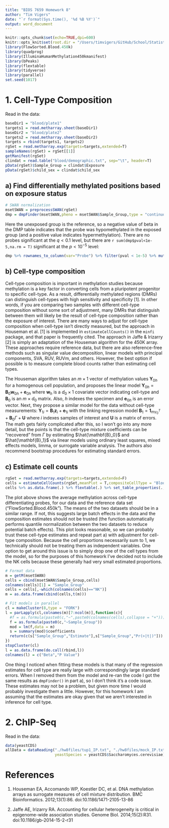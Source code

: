 ```yaml
---
title: "BIOS 7659 Homework 8"
author: "Tim Vigers"
date: "`r format(Sys.time(), '%d %B %Y')`"
output: word_document
---
```


```r
knitr::opts_chunk$set(echo=TRUE,dpi=600)
knitr::opts_knit$set(root.dir = "/Users/timvigers/GitHub/School/Statistical Genomics/hw8")
library(FlowSorted.Blood.450k)
library(quadprog)
library(IlluminaHumanMethylation450kmanifest)
library(bPeaks)
library(flextable)
library(tidyverse)
library(parallel)
set.seed(1017)
```

# 1. Cell-Type Composition

Read in the data:

```r
baseDir1 = "blood/plate1"
targets1 = read.metharray.sheet(baseDir1)
baseDir2 = "blood/plate2"
targets2 = read.metharray.sheet(baseDir2)
targets = rbind(targets1, targets2)
rgSet = read.metharray.exp(targets=targets,extended=T)
sampleNames(rgSet) = rgSet[[1]]
getManifest(rgSet)
clindat = read.table("blood/demographic.txt", sep="\t", header=T)
pData(rgSet)$Sample_Group = clindat$Exposure
pData(rgSet)$child_sex = clindat$child_sex
```

## a) Find differentially methylated positions based on exposure status

```r
# SWAN normalization
msetSWAN = preprocessSWAN(rgSet)
dmp = dmpFinder(msetSWAN,pheno = msetSWAN$Sample_Group,type = "continuous")
```

Here the unexposed group is the reference, so a negative value of beta in the DMP table indicates that the probe was hypomethylated in the exposed group (and a positive value indicates hypermethylation). There are no probes significant at the $q<0.1$ level, but there are `r sum(dmp$pval<1e-5,na.rm = T)` significant at the $p<10^{-5}$ level:

```r
dmp %>% rownames_to_column(var="Probe") %>% filter(pval < 1e-5) %>% mutate(Direction = ifelse(sign(beta)==-1,"Hypomethylated","Hypermethylated")) %>% select(Probe,beta,Direction,pval) %>% rename("Beta"=beta,"P Value"=pval) %>% flextable(.) %>% footnote(.,i=1,j=3,value = as_paragraph("With respect to exposure"),ref_symbols = "*",part = "header") %>% set_table_properties(.,layout = "autofit",width = 0.75)
```

## b) Cell-type composition

Cell-type composition is important in methylation studies because methylation is a key factor in converting cells from a pluripotent progenitor to specific cell-type. As a result, differentially methylated regions (DMRs) can distinguish cell-types with high sensitivity and specificity [1]. In other words, if you are comparing two samples with different cell-type composition without some sort of adjustment, many DMRs that distinguish between them will likely be the result of cell-type composition rather than the exposure of interest. There are many ways to adjust for cell-type composition when cell-type isn't directly measured, but the approach in Houseman et al. [1] is implemented in `estimateCellCounts()` in the `minfi` package, and that paper is frequently cited. The approach in Jaffe & Irizarry [2] is simply an adaptation of the Houseman algorithm for the 450K array. These approaches require reference data, but there are also reference-free methods such as singular value decomposition, linear models with principal components, SVA, RUV, RUVm, and others. However, the best option if possible is to measure complete blood counts rather than estimating cell types. 

The Houseman algorithm takes an $m\times 1$ vector of methylation values $\mathbf{Y}_{0h}$ for a homogenous cell population, and proposes the linear model $\mathbf{Y}_{0h}=\mathbf{B}_0\mathbf{w}_{0h}+\mathbf{e}_{0h}$ where $\mathbf{w}_{h}$ is a $d_0\times 1$ covariate vector indicating cell-type and $\mathbf{B}_0$ is an $m\times d_0$ matrix. Also, $h$ indexes the specimen and $\mathbf{e}_{0h}$ is an error vector. Next, they propose a similar model for the data without cell-type measurements: $\mathbf{Y}_{1i}=\mathbf{B}_1\mathbf{z}_{i}+\mathbf{e}_{1i}$ with the linking regression model $\mathbf{B}_1=\mathbf{1}_{m\gamma_0^T}+\mathbf{B}_0\Gamma+\mathbf{U}$ where $i$ indexes samples of interest and $\mathbf{U}$ is a matrix of errors. The math gets fairly complicated after this, so I won't go into any more detail, but the points is that the cell-type mixture coefficients can be "recovered" from $\Gamma$ by estimating $\hat{\mathbf{B}_0}$ and $\hat{\mathbf{B}_1}$ via linear models using ordinary least squares, mixed effects models, limma, or surrogate variable analysis. The authors also recommend bootstrap procedures for estimating standard errors.

## c) Estimate cell counts

```r
rgSet = read.metharray.exp(targets=targets,extended=F)
cells = estimateCellCounts(rgSet,meanPlot = T,compositeCellType = "Blood",cellTypes = c("CD8T","CD4T","NK","Bcell","Mono","Gran"),verbose = F)
cells %>% as.data.frame(.) %>% flextable(.) %>% set_table_properties(.,layout = "autofit")
```

The plot above shows the average methylation across cell-type differentiating probes, for our data and the reference data set ("FlowSorted.Blood.450k"). The means of the two datasets should be in a similar range. If not, this suggests large batch effects in the data and the composition estimates should not be trusted (the function automatically performs quantile normalization between the two datasets to reduce potential batch effects). This plot looks reasonable, so we can probably trust these cell-type estimates and repeat part a) with adjustment for cell-type composition. Because the cell proportions necessarily sum to 1, we technically should not be treating them as independent variables. One option to get around this issue is to simply drop one of the cell types from the model, so for the purposes of this homework I've decided not to include the NK cells because these generally had very small estimated proportions.

```r
# Format data
m = getM(msetSWAN)
cells = cbind(msetSWAN$Sample_Group,cells)
colnames(cells)[1] = "Sample_Group"
cells = cells[,-which(colnames(cells)=="NK")]
m = as.data.frame(cbind(cells,t(m)))
```

```r
# Fit models in parallel
cl = makeCluster(8,type = "FORK")
l = parLapply(cl,colnames(m)[7:ncol(m)],function(c){
  #f = as.formula(paste0(c,"~",paste0(colnames(cells),collapse = "+")))
  f = as.formula(paste0(c,"~Sample_Group"))
  mod = lm(f,data = m)
  s = summary(mod)$coefficients
  return(c(s["Sample_Group","Estimate"],s["Sample_Group","Pr(>|t|)"]))
})
stopCluster(cl)
l = as.data.frame(do.call(rbind,l))
colnames(l) = c("Beta","P Value")
```

One thing I noticed when fitting these models is that many of the regression estimates for cell type are really large with correspondingly large standard errors. When I removed them from the model and re-ran the code I got the same results as `dmpFinder()` in part a), so I don't think it's a code issue. These estimates may not be a problem, but given more time I would probably investigate them a little. However, for this homework I am assuming that the estimates are okay given that we aren't interested in inference for cell type.

# 2. ChIP-Seq

Read in the data:

```r
data(yeastCDS) 
allData = dataReading("./hw8files/tup1_IP.txt", "./hw8files/mock_IP.txt",
                      yeastSpecies = yeastCDS$Saccharomyces.cerevisiae)
```

# References

1. Houseman EA, Accomando WP, Koestler DC, et al. DNA methylation arrays as surrogate measures of cell mixture distribution. BMC Bioinformatics. 2012;13(1):86. doi:10.1186/1471-2105-13-86

2. Jaffe AE, Irizarry RA. Accounting for cellular heterogeneity is critical in epigenome-wide association studies. Genome Biol. 2014;15(2):R31. doi:10.1186/gb-2014-15-2-r31
